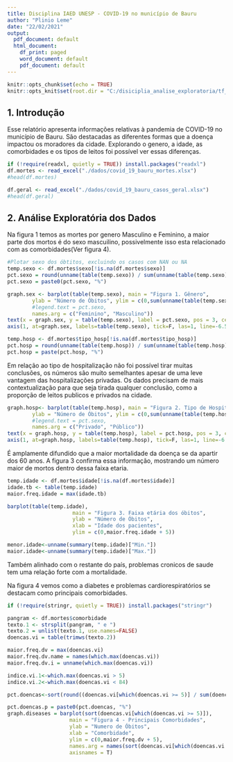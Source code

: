 ```yaml
---
title: Disciplina IAED UNESP - COVID-19 no município de Bauru
author: "Plinio Leme"
date: "22/02/2021"
output:
  pdf_document: default
  html_document:
    df_print: paged
    word_document: default
    pdf_document: default
---
```


```r
knitr::opts_chunk$set(echo = TRUE)
knitr::opts_knit$set(root.dir = "C:/disiciplia_analise_exploratoria/tf_plinio_leme")
```
## 1. Introdução

  Esse relatório apresenta informações relativas à pandemia de COVID-19 no município de Bauru. São destacadas as diferentes formas que a doença impactou os moradores da cidade.
  Explorando o genero, a idade, as comorbidades e os tipos de leitos foi possível ver essas diferenças.
```r
if (!require(readxl, quietly = TRUE)) install.packages("readxl")
df.mortes <- read_excel("./dados/covid_19_bauru_mortes.xlsx")
#head(df.mortes) 

df.geral <- read_excel("./dados/covid_19_bauru_casos_geral.xlsx")
#head(df.geral) 
```

## 2. Análise Exploratória dos Dados

Na figura 1 temos as mortes por genero Masculino e Feminino, a maior parte dos mortos é do sexo mascuilino, possivelmente isso esta relacionado com as comorbidades(Ver figura 4).

```r
#Plotar sexo dos óbtitos, excluindo os casos com NAN ou NA
temp.sexo <- df.mortes$sexo[!is.na(df.mortes$sexo)]
pct.sexo = round(unname(table(temp.sexo)) / sum(unname(table(temp.sexo)))*100,0)
pct.sexo = paste0(pct.sexo, "%")

graph.sex <- barplot(table(temp.sexo), main = "Figura 1. Gênero",
        ylab = "Número de Óbitos", ylim = c(0,sum(unname(table(temp.sexo)))),
        #legend.text = pct.sexo,
        names.arg = c("Feminino", "Masculino"))
text(x = graph.sex, y = table(temp.sexo), label = pct.sexo, pos = 3, cex = 1.25, col = "red")
axis(1, at=graph.sex, labels=table(temp.sexo), tick=F, las=1, line=-6.5, cex.axis=1.25)
```


```r
temp.hosp <- df.mortes$tipo_hosp[!is.na(df.mortes$tipo_hosp)]
pct.hosp = round(unname(table(temp.hosp)) / sum(unname(table(temp.hosp)))*100,0)
pct.hosp = paste(pct.hosp, "%")
```
Em relação ao tipo de hospitalização não foi possível tirar muitas conclusões, os números são muito semelhantes apesar de uma leve vantagem das hospitalizações privadas.
Os dados precisam de mais contextualização para que seja tirada qualquer conclusão, como a proporção de leitos publicos e privados na cidade.

```r

graph.hosp<- barplot(table(temp.hosp), main = "Figura 2. Tipo de Hospitalização",
        ylab = "Número de Óbitos", ylim = c(0,sum(unname(table(temp.hosp)))),
        #legend.text = pct.sexo,
        names.arg = c("Privado", "Público"))
text(x = graph.hosp, y = table(temp.hosp), label = pct.hosp, pos = 3, cex = 1.25, col = "red")
axis(1, at=graph.hosp, labels=table(temp.hosp), tick=F, las=1, line=-6.5, cex.axis=1.25)

```

É amplamente difundido que a maior mortalidade da doença se da apartir dos 60 anos.
A figura 3 confirma essa informação, mostrando um número maior de mortos dentro dessa faixa etaria.

```r
temp.idade <- df.mortes$idade[!is.na(df.mortes$idade)]
idade.tb <- table(temp.idade)
maior.freq.idade = max(idade.tb)

barplot(table(temp.idade), 
                     main = "Figura 3. Faixa etária dos óbitos",
                     ylab = "Número de Óbitos",
                     xlab = "Idade dos pacientes",
                     ylim = c(0,maior.freq.idade + 5))

menor.idade<-unname(summary(temp.idade)["Min."])
maior.idade<-unname(summary(temp.idade)["Max."])
```

Também alinhado com o restante do país, problemas cronicos de saude tem uma relação forte com a mortalidade.

Na figura 4 vemos como a diabetes e problemas cardiorespiratórios se destacam como principais comorbidades.

```r

if (!require(stringr, quietly = TRUE)) install.packages("stringr")

pangram <- df.mortes$comorbidade
texto.1 <- strsplit(pangram, " e ")
texto.2 = unlist(texto.1, use.names=FALSE)
doencas.vi = table(trimws(texto.2))

maior.freq.dv = max(doencas.vi)
maior.freq.dv.name = names(which.max(doencas.vi))
maior.freq.dv.i = unname(which.max(doencas.vi))

indice.vi.1<-which.max(doencas.vi > 5)
indice.vi.2<-which.max(doencas.vi < 84)

pct.doencas<-sort(round((doencas.vi[which(doencas.vi >= 5)] / sum(doencas.vi))*100,1))

pct.doencas.p = paste0(pct.doencas, "%")
graph.diseases = barplot(sort(doencas.vi[which(doencas.vi >= 5)]), 
                    main = "Figura 4 - Principais Comorbidades",
                    ylab = "Numero de Óbitos",
                    xlab = "Comorbidade",
                    ylim = c(0,maior.freq.dv + 5),
                    names.arg = names(sort(doencas.vi[which(doencas.vi >= 5)])),
                    axisnames = T)

```